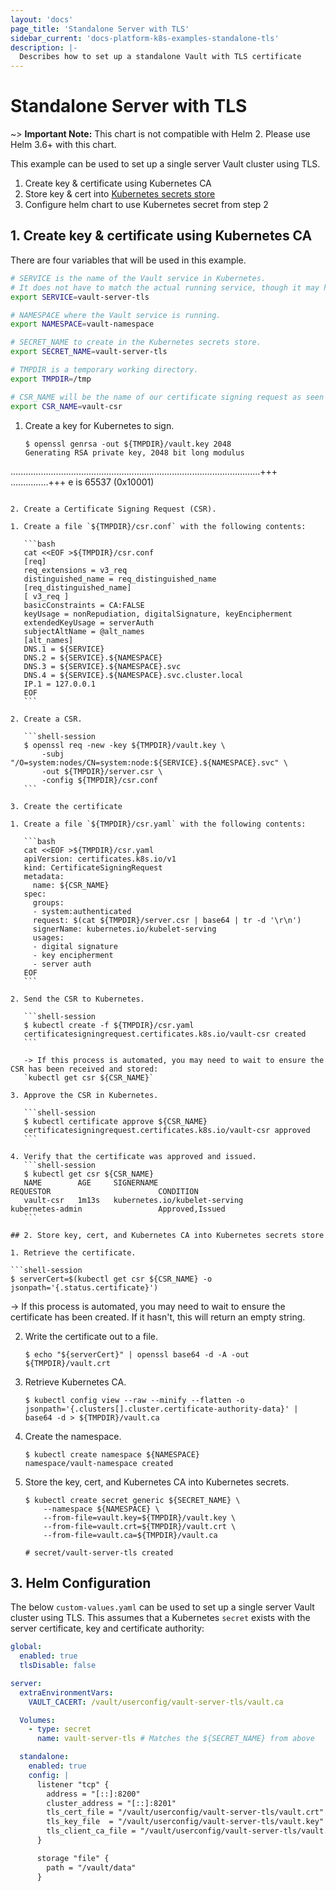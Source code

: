 ```yaml
---
layout: 'docs'
page_title: 'Standalone Server with TLS'
sidebar_current: 'docs-platform-k8s-examples-standalone-tls'
description: |-
  Describes how to set up a standalone Vault with TLS certificate
---
```


# Standalone Server with TLS

~> **Important Note:** This chart is not compatible with Helm 2. Please use Helm 3.6+ with this chart.

This example can be used to set up a single server Vault cluster using TLS.

1. Create key & certificate using Kubernetes CA
2. Store key & cert into [Kubernetes secrets store](https://kubernetes.io/docs/concepts/configuration/secret/)
3. Configure helm chart to use Kubernetes secret from step 2

## 1. Create key & certificate using Kubernetes CA

There are four variables that will be used in this example.

```bash
# SERVICE is the name of the Vault service in Kubernetes.
# It does not have to match the actual running service, though it may help for consistency.
export SERVICE=vault-server-tls

# NAMESPACE where the Vault service is running.
export NAMESPACE=vault-namespace

# SECRET_NAME to create in the Kubernetes secrets store.
export SECRET_NAME=vault-server-tls

# TMPDIR is a temporary working directory.
export TMPDIR=/tmp

# CSR_NAME will be the name of our certificate signing request as seen by Kubernetes.
export CSR_NAME=vault-csr
```

1. Create a key for Kubernetes to sign.

   ```shell-session
   $ openssl genrsa -out ${TMPDIR}/vault.key 2048
   Generating RSA private key, 2048 bit long modulus
...................................................................................................+++
...............+++
e is 65537 (0x10001)
   ```

2. Create a Certificate Signing Request (CSR).

   1. Create a file `${TMPDIR}/csr.conf` with the following contents:

      ```bash
      cat <<EOF >${TMPDIR}/csr.conf
      [req]
      req_extensions = v3_req
      distinguished_name = req_distinguished_name
      [req_distinguished_name]
      [ v3_req ]
      basicConstraints = CA:FALSE
      keyUsage = nonRepudiation, digitalSignature, keyEncipherment
      extendedKeyUsage = serverAuth
      subjectAltName = @alt_names
      [alt_names]
      DNS.1 = ${SERVICE}
      DNS.2 = ${SERVICE}.${NAMESPACE}
      DNS.3 = ${SERVICE}.${NAMESPACE}.svc
      DNS.4 = ${SERVICE}.${NAMESPACE}.svc.cluster.local
      IP.1 = 127.0.0.1
      EOF
      ```

   2. Create a CSR.

      ```shell-session
      $ openssl req -new -key ${TMPDIR}/vault.key \
          -subj "/O=system:nodes/CN=system:node:${SERVICE}.${NAMESPACE}.svc" \
          -out ${TMPDIR}/server.csr \
          -config ${TMPDIR}/csr.conf
      ```

3. Create the certificate

   1. Create a file `${TMPDIR}/csr.yaml` with the following contents:

      ```bash
      cat <<EOF >${TMPDIR}/csr.yaml
      apiVersion: certificates.k8s.io/v1
      kind: CertificateSigningRequest
      metadata:
        name: ${CSR_NAME}
      spec:
        groups:
        - system:authenticated
        request: $(cat ${TMPDIR}/server.csr | base64 | tr -d '\r\n')
        signerName: kubernetes.io/kubelet-serving
        usages:
        - digital signature
        - key encipherment
        - server auth
      EOF
      ```

   2. Send the CSR to Kubernetes.

      ```shell-session
      $ kubectl create -f ${TMPDIR}/csr.yaml
      certificatesigningrequest.certificates.k8s.io/vault-csr created
      ```

      -> If this process is automated, you may need to wait to ensure the CSR has been received and stored:
      `kubectl get csr ${CSR_NAME}`

   3. Approve the CSR in Kubernetes.

      ```shell-session
      $ kubectl certificate approve ${CSR_NAME}
      certificatesigningrequest.certificates.k8s.io/vault-csr approved
      ```

   4. Verify that the certificate was approved and issued.
      ```shell-session
      $ kubectl get csr ${CSR_NAME}
      NAME        AGE     SIGNERNAME                                    REQUESTOR                        CONDITION
      vault-csr   1m13s   kubernetes.io/kubelet-serving                 kubernetes-admin                 Approved,Issued
      ```

## 2. Store key, cert, and Kubernetes CA into Kubernetes secrets store

1. Retrieve the certificate.

   ```shell-session
   $ serverCert=$(kubectl get csr ${CSR_NAME} -o jsonpath='{.status.certificate}')
   ```

   -> If this process is automated, you may need to wait to ensure the certificate has been created.
   If it hasn't, this will return an empty string.

2. Write the certificate out to a file.

   ```shell-session
   $ echo "${serverCert}" | openssl base64 -d -A -out ${TMPDIR}/vault.crt
   ```

3. Retrieve Kubernetes CA.

   ```shell-session
   $ kubectl config view --raw --minify --flatten -o jsonpath='{.clusters[].cluster.certificate-authority-data}' | base64 -d > ${TMPDIR}/vault.ca
   ```

4. Create the namespace.

    ```shell-session
    $ kubectl create namespace ${NAMESPACE}
    namespace/vault-namespace created
    ```

5. Store the key, cert, and Kubernetes CA into Kubernetes secrets.

   ```shell-session
   $ kubectl create secret generic ${SECRET_NAME} \
       --namespace ${NAMESPACE} \
       --from-file=vault.key=${TMPDIR}/vault.key \
       --from-file=vault.crt=${TMPDIR}/vault.crt \
       --from-file=vault.ca=${TMPDIR}/vault.ca

   # secret/vault-server-tls created
   ```

## 3. Helm Configuration

The below `custom-values.yaml` can be used to set up a single server Vault cluster using TLS.
This assumes that a Kubernetes `secret` exists with the server certificate, key and
certificate authority:

```yaml
global:
  enabled: true
  tlsDisable: false

server:
  extraEnvironmentVars:
    VAULT_CACERT: /vault/userconfig/vault-server-tls/vault.ca

  Volumes:
    - type: secret
      name: vault-server-tls # Matches the ${SECRET_NAME} from above

  standalone:
    enabled: true
    config: |
      listener "tcp" {
        address = "[::]:8200"
        cluster_address = "[::]:8201"
        tls_cert_file = "/vault/userconfig/vault-server-tls/vault.crt"
        tls_key_file  = "/vault/userconfig/vault-server-tls/vault.key"
        tls_client_ca_file = "/vault/userconfig/vault-server-tls/vault.ca"
      }

      storage "file" {
        path = "/vault/data"
      }
```
